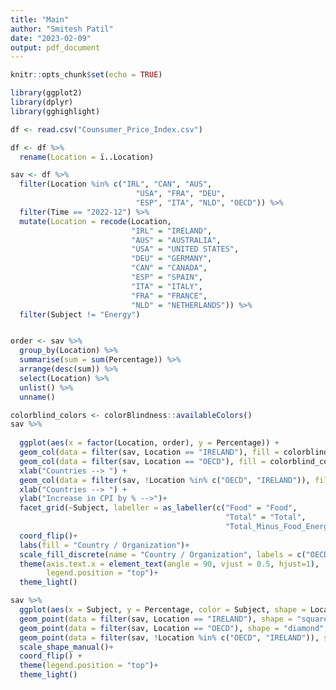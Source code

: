 ```yaml
---
title: "Main"
author: "Smitesh Patil"
date: "2023-02-09"
output: pdf_document
---
```


```r
knitr::opts_chunk$set(echo = TRUE)
```

```r
library(ggplot2)
library(dplyr)
library(gghighlight)

df <- read.csv("Counsumer_Price_Index.csv")

df <- df %>%
  rename(Location = ï..Location)

sav <- df %>%
  filter(Location %in% c("IRL", "CAN", "AUS",
                            "USA", "FRA", "DEU",
                            "ESP", "ITA", "NLD", "OECD")) %>%
  filter(Time == "2022-12") %>%
  mutate(Location = recode(Location, 
                           "IRL" = "IRELAND",
                           "AUS" = "AUSTRALIA",
                           "USA" = "UNITED STATES",
                           "DEU" = "GERMANY",
                           "CAN" = "CANADA",
                           "ESP" = "SPAIN",
                           "ITA" = "ITALY",
                           "FRA" = "FRANCE",
                           "NLD" = "NETHERLANDS")) %>%
  filter(Subject != "Energy")


order <- sav %>% 
  group_by(Location) %>% 
  summarise(sum = sum(Percentage)) %>% 
  arrange(desc(sum)) %>% 
  select(Location) %>%
  unlist() %>%
  unname()
```

```r

colorblind_colors <- colorBlindness::availableColors()
sav %>%
  
  ggplot(aes(x = factor(Location, order), y = Percentage)) +
  geom_col(data = filter(sav, Location == "IRELAND"), fill = colorblind_colors[2] ,linewidth=0.2, position="dodge")+
  geom_col(data = filter(sav, Location == "OECD"), fill = colorblind_colors[3] ,linewidth=0.2, position="dodge")+
  xlab("Countries --> ") +
  geom_col(data = filter(sav, !Location %in% c("OECD", "IRELAND")), fill = colorblind_colors[4] ,linewidth=0.2, position="dodge")+
  xlab("Countries --> ") +
  ylab("Increase in CPI by % -->")+
  facet_grid(~Subject, labeller = as_labeller(c("Food" = "Food",
                                                "Total" = "Total",
                                                "Total_Minus_Food_Energy" = "Excluding Food & Expenses")))+
  coord_flip()+
  labs(fill = "Country / Organization")+
  scale_fill_discrete(name = "Country / Organization", labels = c("OECD", "Other countries in OECD", "IRELAND")) + 
  theme(axis.text.x = element_text(angle = 90, vjust = 0.5, hjust=1), 
        legend.position = "top")+
  theme_light()
```


```r

sav %>% 
  ggplot(aes(x = Subject, y = Percentage, color = Subject, shape = Location)) +
  geom_point(data = filter(sav, Location == "IRELAND"), shape = "square",  size = 3) + 
  geom_point(data = filter(sav, Location == "OECD"), shape = "diamond",  size = 3) +
  geom_point(data = filter(sav, !Location %in% c("OECD", "IRELAND")), shape = "circle", size = 2, position = "jitter") +
  scale_shape_manual()+
  coord_flip() +
  theme(legend.position = "top")+
  theme_light()

```